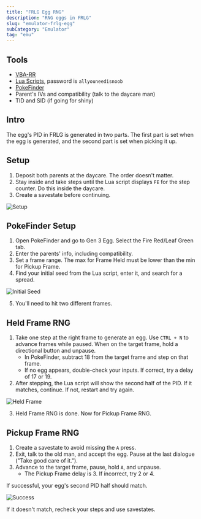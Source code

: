 ```yaml
---
title: "FRLG Egg RNG"
description: "RNG eggs in FRLG"
slug: "emulator-frlg-egg"
subCategory: "Emulator"
tag: "emu"
---
```


## Tools

- [VBA-RR](https://code.google.com/archive/p/vba-rerecording/downloads)
- [Lua Scripts](https://pokerng.forumcommunity.net/?t=56443955&p=396434940), password is `allyouneedisnoob`
- [PokeFinder](https://github.com/Admiral-Fish/PokeFinder/releases)
- Parent's IVs and compatibility (talk to the daycare man)
- TID and SID (if going for shiny)

## Intro

The egg's PID in FRLG is generated in two parts. The first part is set when the egg is generated, and the second part is set when picking it up.

## Setup

1. Deposit both parents at the daycare. The order doesn't matter.
2. Stay inside and take steps until the Lua script displays `FE` for the step counter. Do this inside the daycare.
3. Create a savestate before continuing.

![Setup](/images/FireRed-LeafGreen/Egg/Setup.png)

## PokeFinder Setup

1. Open PokeFinder and go to Gen 3 Egg. Select the Fire Red/Leaf Green tab.
2. Enter the parents' info, including compatibility.
3. Set a frame range. The max for Frame Held must be lower than the min for Pickup Frame.
4. Find your initial seed from the Lua script, enter it, and search for a spread.

![Initial Seed](/images/FireRed-LeafGreen/Egg/Initial-Seed.png)

5. You'll need to hit two different frames.

## Held Frame RNG

1. Take one step at the right frame to generate an egg. Use `CTRL + N` to advance frames while paused. When on the target frame, hold a directional button and unpause.
   - In PokeFinder, subtract 18 from the target frame and step on that frame.
   - If no egg appears, double-check your inputs. If correct, try a delay of 17 or 19.
2. After stepping, the Lua script will show the second half of the PID. If it matches, continue. If not, restart and try again.

![Held Frame](/images/FireRed-LeafGreen/Egg/Held.png)

3. Held Frame RNG is done. Now for Pickup Frame RNG.

## Pickup Frame RNG

1. Create a savestate to avoid missing the `A` press.
2. Exit, talk to the old man, and accept the egg. Pause at the last dialogue ("Take good care of it.").
3. Advance to the target frame, pause, hold `A`, and unpause.
   - The Pickup Frame delay is 3. If incorrect, try 2 or 4.

If successful, your egg's second PID half should match.

![Success](/images/FireRed-LeafGreen/Egg/Success.png)

If it doesn't match, recheck your steps and use savestates.

